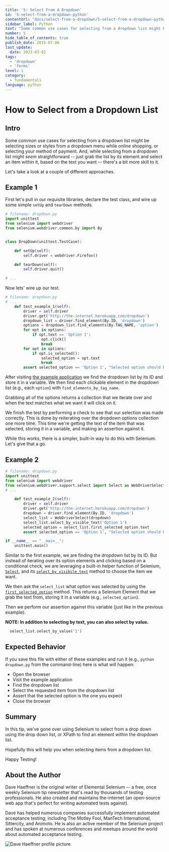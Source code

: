 ```yaml
---
title: '5: Select From A Dropdown'
id: '5-select-from-a-dropdown-python'
contentUrl: "docs/select-from-a-dropdown/5-select-from-a-dropdown-python"
sidebar_label: Python
text: "Some common use cases for selecting from a dropdown list might be selecting sizes or styles from a dropdown menu while online shopping, or selecting your method of payment. And, while selecting from a dropdown list might seem straightforward just grab the list by its element and select an item within it, based on the text you want there's a bit more skill to it."
number: 5
hide_table_of_contents: true
publish_date: 2015-07-06
last_update:
  date: 2023-03-02
tags:
  - 'dropdown'
  - 'forms'
level: 1
category:
  - fundamentals
language: python
---
```


# How to Select from a Dropdown List

## Intro

Some common use cases for selecting from a dropdown list might be selecting sizes or styles from a dropdown menu while online shopping, or selecting your method of payment. And, while selecting from a dropdown list might *seem* straightforward -- just grab the list by its element and select an item within it, based on the text you want -- there's a bit more skill to it.

Let's take a look at a couple of different approaches.

## Example 1


First let's pull in our requisite libraries, declare the test class, and wire up some simple `setUp` and `tearDown` methods.

```python
# filename: dropdown.py
import unittest
from selenium import webdriver
from selenium.webdriver.common.by import By


class DropDown(unittest.TestCase):

    def setUp(self):
        self.driver = webdriver.Firefox()

    def tearDown(self):
        self.driver.quit()

# ...
```

Now lets' wire up our test.

```python
# filename: dropdown.py
# ...
    def test_example_1(self):
        driver = self.driver
        driver.get('http://the-internet.herokuapp.com/dropdown')
        dropdown_list = driver.find_element(By.ID, 'dropdown')
        options = dropdown_list.find_elements(By.TAG_NAME, 'option')
        for opt in options:
            if opt.text == 'Option 1':
                opt.click()
                break
        for opt in options:
            if opt.is_selected():
                selected_option = opt.text
                break
        assert selected_option == 'Option 1', "Selected option should be Option 1"

```

After visiting [the example application](http://the-internet.herokuapp.com/dropdown) we find the dropdown list by its ID and store it in a variable. We then find each clickable element in the dropdown list (e.g., each `option`) with `find_elements_by_tag_name`.

Grabbing all of the options returns a collection that we iterate over and when the text matches what we want it will click on it.

We finish the test by performing a check to see that our selection was made correctly. This is done by reiterating over the dropdown options collection one more time. This time we're getting the text of the item that was selected, storing it in a variable, and making an assertion against it.

While this works, there is a simpler, built-in way to do this with Selenium. Let's give that a go.

## Example 2

```python
# filename: dropdown.py
import unittest
from selenium import webdriver
from selenium.webdriver.support.select import Select as WebDriverSelect
# ...

    def test_example_2(self):
        driver = self.driver
        driver.get('http://the-internet.herokuapp.com/dropdown')
        dropdown = driver.find_element(By.ID, 'dropdown')
        select_list = WebDriverSelect(dropdown)
        select_list.select_by_visible_text('Option 1')
        selected_option = select_list.first_selected_option.text
        assert selected_option == 'Option 1', "Selected option should be Option 1"

if __name__ == "__main__":
    unittest.main()
```

Similar to the first example, we are finding the dropdown list by its ID. But instead of iterating over its option elements and clicking based on a conditional check, we are leveraging a built-in helper function of Selenium, [`Select`](http://seleniumhq.github.io/selenium/docs/api/py/webdriver_support/selenium.webdriver.support.select.html#module-selenium.webdriver.support.select), and its [`select_by_visibile_text`](http://seleniumhq.github.io/selenium/docs/api/py/webdriver_support/selenium.webdriver.support.select.html#selenium.webdriver.support.select.Select.select_by_visible_text) method to choose the item we want.

We then ask the `select_list` what option was selected by using the [`first_selected_option`](http://seleniumhq.github.io/selenium/docs/api/py/webdriver_support/selenium.webdriver.support.select.html#selenium.webdriver.support.select.Select.first_selected_option) method. This returns a Selenium Element that we grab the text from, storing it in a variable (e.g., `selected_option`).

Then we perform our assertion against this variable (just like in the previous example).

__NOTE: In addition to selecting by text, you can also select by value.__

```python
  select_list.select_by_value('1')
```

## Expected Behavior

If you save this file with either of these examples and run it (e.g., `python dropdown.py` from the command-line) here is what will happen:

+ Open the browser
+ Visit the example application
+ Find the dropdown list
+ Select the requested item from the dropdown list
+ Assert that the selected option is the one you expect
+ Close the browser


## Summary

In this tip, we've gone over using Selenium to select from a drop down using the drop down list, or XPath to find an element within the dropdown list.

Hopefully this will help you when selecting items from a dropdown list.

Happy Testing!

## About the Author

Dave Haeffner is the original writer of Elemental Selenium -- a free, once weekly Selenium tip newsletter that's read by thousands of testing professionals. He also created and maintains the-internet (an open-source web app that's perfect for writing automated tests against).

Dave has helped numerous companies successfully implement automated acceptance testing; including The Motley Fool, ManTech International, Sittercity, and Animoto. He is also an active member of the Selenium project and has spoken at numerous conferences and meetups around the world about automated acceptance testing.

![Dave Haeffner profile picture](/img/authors/dave-haeffner.jpeg#author-img 'a title')

